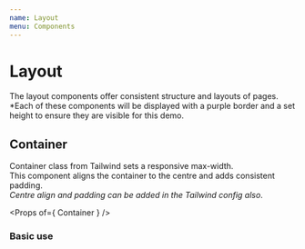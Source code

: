 ```yaml
---
name: Layout
menu: Components
---
```



# Layout
The layout components offer consistent structure and layouts of pages.<br />
*Each of these components will be displayed with a purple border and a set height to ensure they are visible for this demo.

## Container
Container class from Tailwind sets a responsive max-width.<br />
This component aligns the container to the centre and adds consistent padding.<br />
_Centre align and padding can be added in the Tailwind config also_.

<Props of={ Container } />

### Basic use
<Playground>
    <Container classList="h-16 border-2 border-purple-2" />
</Playground>
